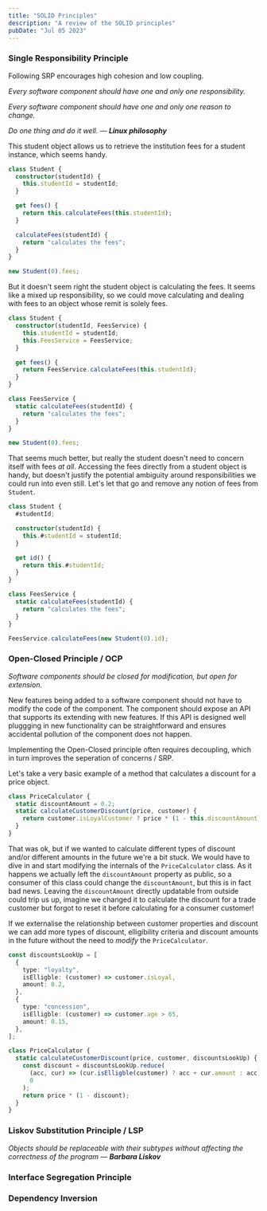 ```yaml
---
title: "SOLID Principles"
description: "A review of the SOLID principles"
pubDate: "Jul 05 2023"
---
```


### Single Responsibility Principle

Following SRP encourages high cohesion and low coupling.

_Every software component should have one and only one responsibility._

_Every software component should have one and only one reason to change._

_Do one thing and do it well. &mdash; **Linux philosophy**_

This student object allows us to retrieve the institution fees for a student instance, which seems handy.

```ts
class Student {
  constructor(studentId) {
    this.studentId = studentId;
  }

  get fees() {
    return this.calculateFees(this.studentId);
  }

  calculateFees(studentId) {
    return "calculates the fees";
  }
}

new Student(0).fees;
```

But it doesn't seem right the student object is calculating the fees. It seems like a mixed up responsibility, so we could move calculating and dealing with fees to an object whose remit is solely fees.

```ts
class Student {
  constructor(studentId, FeesService) {
    this.studentId = studentId;
    this.FeesService = FeesService;
  }

  get fees() {
    return FeesService.calculateFees(this.studentId);
  }
}

class FeesService {
  static calculateFees(studentId) {
    return "calculates the fees";
  }
}

new Student(0).fees;
```

That seems much better, but really the student doesn't need to concern itself with fees _at all_. Accessing the fees directly from a student object is handy, but doesn't justify the potential ambiguity around responsibilities we could run into even still. Let's let that go and remove any notion of fees from `Student`.

```ts
class Student {
  #studentId;

  constructor(studentId) {
    this.#studentId = studentId;
  }

  get id() {
    return this.#studentId;
  }
}

class FeesService {
  static calculateFees(studentId) {
    return "calculates the fees";
  }
}

FeesService.calculateFees(new Student(0).id);
```

### Open-Closed Principle / OCP

_Software components should be closed for modification, but open for extension._

New features being added to a software component should not have to modify the code of the component. The component should expose an API that supports its extending with new features. If this API is designed well pluggging in new functionality can be straightforward and ensures accidental pollution of the component does not happen.

Implementing the Open-Closed principle often requires decoupling, which in turn improves the seperation of concerns / SRP.

Let's take a very basic example of a method that calculates a discount for a price object.

```js
class PriceCalculator {
  static discountAmount = 0.2;
  static calculateCustomerDiscount(price, customer) {
    return customer.isLoyalCustomer ? price * (1 - this.discountAmount) : price;
  }
}
```

That was ok, but if we wanted to calculate different types of discount and/or different amounts in the future we're a bit stuck. We would have to dive in and start modifying the internals of the `PriceCalculator` class. As it happens we actually left the `discountAmount` property as public, so a consumer of this class could change the `discountAmount`, but this is in fact bad news. Leaving the `discountAmount` directly updatable from outside could trip us up, imagine we changed it to calculate the discount for a trade customer but forgot to reset it before calculating for a consumer customer!

If we externalise the relationship between customer properties and discount we can add more types of discount, elligibility criteria and discount amounts in the future without the need to _modify_ the `PriceCalculator`.

```ts
const discountsLookUp = [
  {
    type: "loyalty",
    isElligble: (customer) => customer.isLoyal,
    amount: 0.2,
  },
  {
    type: "concession",
    isElligble: (customer) => customer.age > 65,
    amount: 0.15,
  },
];

class PriceCalculator {
  static calculateCustomerDiscount(price, customer, discountsLookUp) {
    const discount = discountsLookUp.reduce(
      (acc, cur) => (cur.isElligble(customer) ? acc + cur.amount : acc),
      0
    );
    return price * (1 - discount);
  }
}
```

### Liskov Substitution Principle / LSP

_Objects should be replaceable with their subtypes without affecting the correctness of the program &mdash; **Barbara Liskov**_

### Interface Segregation Principle

### Dependency Inversion
